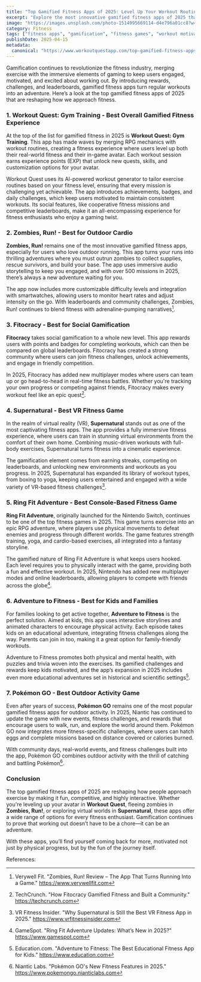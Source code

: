 ```yaml
---
title: "Top Gamified Fitness Apps of 2025: Level Up Your Workout Routine"
excerpt: "Explore the most innovative gamified fitness apps of 2025 that make exercising fun and engaging, including the ever-evolving Workout Quest: Gym Training app."
image: "https://images.unsplash.com/photo-1514995669114-d4e796a01cc8?w=500&auto=format&fit=crop&q=60&ixlib=rb-4.0.3&ixid=M3wxMjA3fDB8MHxzZWFyY2h8NXx8Z2FtaWZpZWQlMjBmaXRuZXNzfGVufDB8fDB8fHww"
category: Fitness
tags: ["fitness apps", "gamification", "fitness games", "workout motivation"]
publishDate: 2025-04-15
metadata:
  canonical: "https://www.workoutquestapp.com/top-gamified-fitness-apps-of-2025"
---
```


Gamification continues to revolutionize the fitness industry, merging exercise with the immersive elements of gaming to keep users engaged, motivated, and excited about working out. By introducing rewards, challenges, and leaderboards, gamified fitness apps turn regular workouts into an adventure. Here’s a look at the top gamified fitness apps of 2025 that are reshaping how we approach fitness.

### 1. **Workout Quest: Gym Training** - Best Overall Gamified Fitness Experience

At the top of the list for gamified fitness in 2025 is **Workout Quest: Gym Training**. This app has made waves by merging RPG mechanics with workout routines, creating a fitness experience where users level up both their real-world fitness and their in-game avatar. Each workout session earns experience points (EXP) that unlock new quests, skills, and customization options for your avatar.

Workout Quest uses its AI-powered workout generator to tailor exercise routines based on your fitness level, ensuring that every mission is challenging yet achievable. The app introduces achievements, badges, and daily challenges, which keep users motivated to maintain consistent workouts. Its social features, like cooperative fitness missions and competitive leaderboards, make it an all-encompassing experience for fitness enthusiasts who enjoy a gaming twist.

### 2. **Zombies, Run!** - Best for Outdoor Cardio

**Zombies, Run!** remains one of the most innovative gamified fitness apps, especially for users who love outdoor running. This app turns your runs into thrilling adventures where you must outrun zombies to collect supplies, rescue survivors, and build your base. The app uses immersive audio storytelling to keep you engaged, and with over 500 missions in 2025, there’s always a new adventure waiting for you.

The app now includes more customizable difficulty levels and integration with smartwatches, allowing users to monitor heart rates and adjust intensity on the go. With leaderboards and community challenges, Zombies, Run! continues to blend fitness with adrenaline-pumping narratives[^1].

### 3. **Fitocracy** - Best for Social Gamification

**Fitocracy** takes social gamification to a whole new level. This app rewards users with points and badges for completing workouts, which can then be compared on global leaderboards. Fitocracy has created a strong community where users can join fitness challenges, unlock achievements, and engage in friendly competition.

In 2025, Fitocracy has added new multiplayer modes where users can team up or go head-to-head in real-time fitness battles. Whether you're tracking your own progress or competing against friends, Fitocracy makes every workout feel like an epic quest[^2].

### 4. **Supernatural** - Best VR Fitness Game

In the realm of virtual reality (VR), **Supernatural** stands out as one of the most captivating fitness apps. The app provides a fully immersive fitness experience, where users can train in stunning virtual environments from the comfort of their own home. Combining music-driven workouts with full-body exercises, Supernatural turns fitness into a cinematic experience.

The gamification element comes from earning streaks, competing on leaderboards, and unlocking new environments and workouts as you progress. In 2025, Supernatural has expanded its library of workout types, from boxing to yoga, keeping users entertained and engaged with a wide variety of VR-based fitness challenges[^3].

### 5. **Ring Fit Adventure** - Best Console-Based Fitness Game

**Ring Fit Adventure**, originally launched for the Nintendo Switch, continues to be one of the top fitness games in 2025. This game turns exercise into an epic RPG adventure, where players use physical movements to defeat enemies and progress through different worlds. The game features strength training, yoga, and cardio-based exercises, all integrated into a fantasy storyline.

The gamified nature of Ring Fit Adventure is what keeps users hooked. Each level requires you to physically interact with the game, providing both a fun and effective workout. In 2025, Nintendo has added new multiplayer modes and online leaderboards, allowing players to compete with friends across the globe[^4].

### 6. **Adventure to Fitness** - Best for Kids and Families

For families looking to get active together, **Adventure to Fitness** is the perfect solution. Aimed at kids, this app uses interactive storylines and animated characters to encourage physical activity. Each episode takes kids on an educational adventure, integrating fitness challenges along the way. Parents can join in too, making it a great option for family-friendly workouts.

Adventure to Fitness promotes both physical and mental health, with puzzles and trivia woven into the exercises. Its gamified challenges and rewards keep kids motivated, and the app’s expansion in 2025 includes even more educational adventures set in historical and scientific settings[^5].

### 7. **Pokémon GO** - Best Outdoor Activity Game

Even after years of success, **Pokémon GO** remains one of the most popular gamified fitness apps for outdoor activity. In 2025, Niantic has continued to update the game with new events, fitness challenges, and rewards that encourage users to walk, run, and explore the world around them. Pokémon GO now integrates more fitness-specific challenges, where users can hatch eggs and complete missions based on distance covered or calories burned.

With community days, real-world events, and fitness challenges built into the app, Pokémon GO combines outdoor activity with the thrill of catching and battling Pokémon[^6].

### Conclusion

The top gamified fitness apps of 2025 are reshaping how people approach exercise by making it fun, competitive, and highly interactive. Whether you're leveling up your avatar in **Workout Quest**, fleeing zombies in **Zombies, Run!**, or exploring virtual worlds in **Supernatural**, these apps offer a wide range of options for every fitness enthusiast. Gamification continues to prove that working out doesn’t have to be a chore—it can be an adventure.

With these apps, you’ll find yourself coming back for more, motivated not just by physical progress, but by the fun of the journey itself.

References:
[^1]: Verywell Fit. "Zombies, Run! Review – The App That Turns Running Into a Game." https://www.verywellfit.com
[^2]: TechCrunch. "How Fitocracy Gamified Fitness and Built a Community." https://techcrunch.com
[^3]: VR Fitness Insider. "Why Supernatural is Still the Best VR Fitness App in 2025." https://www.vrfitnessinsider.com
[^4]: GameSpot. "Ring Fit Adventure Updates: What’s New in 2025?" https://www.gamespot.com
[^5]: Education.com. "Adventure to Fitness: The Best Educational Fitness App for Kids." https://www.education.com
[^6]: Niantic Labs. "Pokémon GO's New Fitness Features in 2025." https://www.pokemongo.nianticlabs.com
